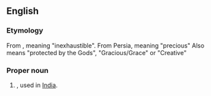 ==English==

===Etymology===
From {{etyl|sa}}, meaning "inexhaustible".
From Persia, meaning "precious"
Also means "protected by the Gods", "Gracious/Grace" or "Creative"

===Proper noun===
{{en-proper noun}}

# {{given name|female|from=India}}, used in [[India]].